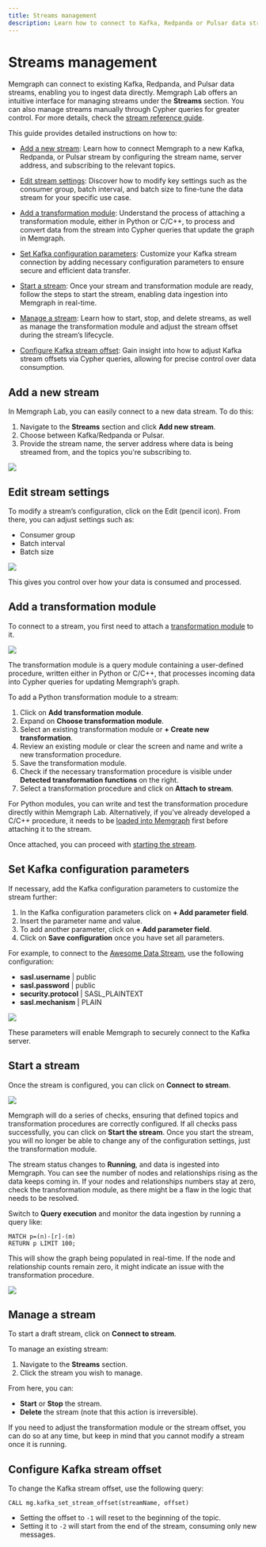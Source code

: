 ```yaml
---
title: Streams management
description: Learn how to connect to Kafka, Redpanda or Pulsar data stream from Memgraph Lab.
---
```


# Streams management

Memgraph can connect to existing Kafka, Redpanda, and Pulsar data streams,
enabling you to ingest data directly. Memgraph Lab offers an intuitive interface
for managing streams under the **Streams** section. You can also manage streams
manually through Cypher queries for greater control. For more details, check the
[stream reference guide](/data-streams/manage-streams-query).


This guide provides detailed instructions on how to:

- [Add a new stream](#add-a-new-stream): Learn how to connect Memgraph to a new Kafka,
  Redpanda, or Pulsar stream by configuring the stream name, server address, and
  subscribing to the relevant topics.

- [Edit stream settings](#edit-stream-settings): Discover how to modify key settings such as the
  consumer group, batch interval, and batch size to fine-tune the data stream
  for your specific use case.

- [Add a transformation module](#add-a-transformation-module): Understand the process of attaching a
  transformation module, either in Python or C/C++, to process and convert data
  from the stream into Cypher queries that update the graph in Memgraph.

- [Set Kafka configuration parameters](#set-kafka-configuration-parameters): Customize your Kafka stream connection by
  adding necessary configuration parameters to ensure secure and efficient data
  transfer.

- [Start a stream](#start-a-stream): Once your stream and transformation module are ready,
  follow the steps to start the stream, enabling data ingestion into Memgraph in
  real-time.

- [Manage a stream](#manage-a-stream): Learn how to start, stop, and delete streams, as well as
  manage the transformation module and adjust the stream offset during the
  stream’s lifecycle. 

- [Configure Kafka stream offset](#configure-kafka-stream-offset): Gain insight into how to adjust Kafka stream
  offsets via Cypher queries, allowing for precise control over data
  consumption.

## Add a new stream

In Memgraph Lab, you can easily connect to a new data stream. To do this:

1. Navigate to the **Streams** section and click **Add new stream**.
2. Choose between Kafka/Redpanda or Pulsar.
3. Provide the stream name, the server address where data is being streamed
   from, and the topics you're subscribing to.

![](/pages/data-visualization/features/streams-management/add-stream.png)

## Edit stream settings

To modify a stream’s configuration, click on the Edit (pencil icon). From there,
you can adjust settings such as:
- Consumer group
- Batch interval
- Batch size

![](/pages/data-visualization/features/streams-management/edit-stream.png)

This gives you control over how your data is consumed and processed.

## Add a transformation module

To connect to a stream, you first need to attach a [transformation
module](/data-streams/transformation-modules#creating-a-transformation-module)
to it. 

![](/pages/data-visualization/features/streams-management/add-transformation-module.png)

The transformation module is a query module containing a user-defined
procedure, written either in Python or C/C++, that processes incoming data into
Cypher queries for updating Memgraph’s graph.

To add a Python transformation module to a stream:
1. Click on **Add transformation module**.
2. Expand on **Choose transformation module**.
3. Select an existing transformation module or **+ Create new transformation**.
4. Review an existing module or clear the screen and name and write a new transformation
   procedure.
5. Save the transformation module.
6. Check if the necessary transformation procedure is visible under **Detected
   transformation functions** on the right.
7. Select a transformation procedure and click on **Attach to stream**.

For Python modules, you can write and test the transformation procedure directly
within Memgraph Lab. Alternatively, if you’ve already developed a C/C++
procedure, it needs to be [loaded into
Memgraph](/data-streams/manage-streams-query#how-to-create-and-load-a-transformation-module-into-memgraph)
first before attaching it to the stream.

Once attached, you can proceed with [starting the stream](#start-the-stream).

## Set Kafka configuration parameters

If necessary, add the Kafka configuration parameters to customize the stream further:

1. In the Kafka configuration parameters click on  **+ Add parameter field**.
2. Insert the parameter name and value.
3. To add another parameter, click on **+ Add parameter field**.
4. Click on **Save configuration** once you have set all parameters.

For example, to connect to the [Awesome Data
Stream](https://awesomedata.stream/), use the following configuration:
* **sasl.username** \| public <br/>
* **sasl.password** \| public <br/>
* **security.protocol** \| SASL_PLAINTEXT <br/>
* **sasl.mechanism** \| PLAIN <br/>

![](/pages/data-streams/manage-streams-lab/config-parameters.png)

These parameters will enable Memgraph to securely connect to the Kafka server.

## Start a stream

Once the stream is configured, you can click on **Connect to stream**. 

![](/pages/data-visualization/lab-user-manual/streams.png)

Memgraph will do a series of checks, ensuring that defined topics and
transformation procedures are correctly configured. If all checks pass
successfully, you can click on **Start the stream**. Once you start the stream,
you will no longer be able to change any of the configuration settings, just the
transformation module. 

The stream status changes to **Running**, and data is ingested into Memgraph.
You can see the number of nodes and relationships rising as the data keeps
coming in. If your nodes and relationships numbers stay at zero, check the
transformation module, as there might be a flaw in the logic that needs to be
resolved. 

Switch to **Query execution** and monitor the data ingestion by running a query
like: 

```
MATCH p=(n)-[r]-(m)
RETURN p LIMIT 100;
```

This will show the graph being populated in real-time. If the node and
relationship counts remain zero, it might indicate an issue with the
transformation procedure.

![](/pages/data-streams/manage-streams-lab/graph.png)


## Manage a stream

To start a draft stream, click on **Connect to stream**.

To manage an existing stream:
1. Navigate to the **Streams** section.
2. Click the stream you wish to manage.

From here, you can:
- **Start** or **Stop** the stream.
- **Delete** the stream (note that this action is irreversible).

If you need to adjust the transformation module or the stream offset, you can do
so at any time, but keep in mind that you cannot modify a stream once it is
running.

## Configure Kafka stream offset

To change the Kafka stream offset, use the following query:

```cypher
CALL mg.kafka_set_stream_offset(streamName, offset)
```

- Setting the offset to `-1` will reset to the beginning of the topic.
- Setting it to `-2` will start from the end of the stream, consuming only new messages.


<CommunityLinks/>